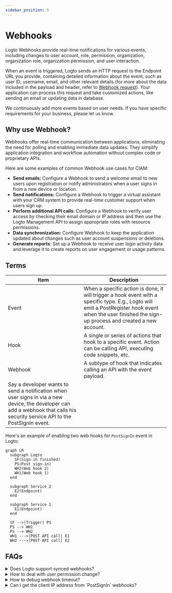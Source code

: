 ```yaml
---
sidebar_position: 5
---
```


# Webhooks

Logto Webhooks provide real-time notifications for various events, including changes to user account, role, permission, organization, organization role, organization permission, and user interaction.

When an event is triggered, Logto sends an HTTP request to the Endpoint URL you provide, containing detailed information about the event, such as user ID, username, email, and other relevant details (for more about the data included in the payload and header, refer to [Webhook request](/developers/webhooks/webhooks-request)). Your application can process this request and take customized actions, like sending an email or updating data in database.

We continuously add more events based on user needs. If you have specific requirements for your business, please let us know.

## Why use Webhook?

Webhooks offer real-time communication between applications, eliminating the need for polling and enabling immediate data updates. They simplify application integration and workflow automation without complex code or proprietary APIs.

Here are some examples of common Webhook use cases for CIAM:

- **Send emails:** Configure a Webhook to send a welcome email to new users upon registration or notify administrators when a user signs in from a new device or location.
- **Send notifications:** Configure a Webhook to trigger a virtual assistant with your CRM system to provide real-time customer support when users sign up.
- **Perform additional API calls**: Configure a Webhook to verify user access by checking their email domain or IP address and then use the Logto Management API to assign appropriate roles with resource permissions.
- **Data synchronization:** Configure Webhook to keep the application updated about changes such as user account suspensions or deletions.
- **Generate reports**: Set up a Webhook to receive user login activity data and leverage it to create reports on user engagement or usage patterns.

## Terms

| Item                                                                                                                                                                           | Description                                                                                                                                                                                              |
| ------------------------------------------------------------------------------------------------------------------------------------------------------------------------------ | -------------------------------------------------------------------------------------------------------------------------------------------------------------------------------------------------------- |
| Event                                                                                                                                                                          | When a specific action is done, it will trigger a hook event with a specific type. E.g., Logto will emit a PostRegister hook event when the user finished the sign-up process and created a new account. |
| Hook                                                                                                                                                                           | A single or series of actions that hook to a specific event. Action can be calling API, executing code snippets, etc.                                                                                    |
| Webhook                                                                                                                                                                        | A subtype of hook that indicates calling an API with the event payload.                                                                                                                                  |
| Say a developer wants to send a notification when user signs in via a new device, the developer can add a webhook that calls his security service API to the PostSignIn event. |

Here's an example of enabling two web hooks for `PostSignIn` event in Logto:

```mermaid
graph LR
  subgraph Logto
    SF(Sign-in finished)
    PS(Post sign-in)
    WH2(Web hook 2)
    WH1(Web hook 1)
  end

  subgraph Service 2
    E2(Endpoint)
  end

  subgraph Service 1
    E1(Endpoint)
  end

  SF -->|Trigger| PS
  PS --> WH1
  PS --> WH2
  WH1 --->|POST API call| E1
  WH2 --->|POST API call| E2

```

## FAQs

<details>
<summary>Does Logto support synced webhooks?</summary>

Although synced webhooks would make the user sign-in flow smoother, we don't support them yet (we will in the future). Therefore, scenarios that rely on synced webhooks currently all require different workarounds. If you have any questions, don't hesitate to contact us.

</details>

<details>
<summary>How to deal with user permission change?</summary>

See [Manage user permission change](/authorization/role-based-access-control/protect-api-resources-with-rbac/#optional-handle-user-permission-change) guide.

</details>

<details>
<summary>How to debug webhook timeout?</summary>

For the endpoint receiving Webhooks, it should return a 2xx response as quickly as possible to tell Logto that the Webhook has been successfully received. Since different users have vastly different processing logic for Webhooks, excessively complex tasks might take several seconds, causing the Logto Webhook to time out. Best practice is to maintain your own event queue; upon receiving the Logto Webhook, insert the event into the queue and return a 2xx response to Logto. Then let your own worker process the tasks in the queue step by step. If the worker encounters an error, handle it on your own server.

</details>

<details>
<summary>Can I get the client IP address from `PostSignIn` webhooks?</summary>

Yes, you can get IP address, user agents, etc in Webhook payload. If you need information that is not currently supported, you can create feature requests on GitHub issues, or contact us.

</details>

